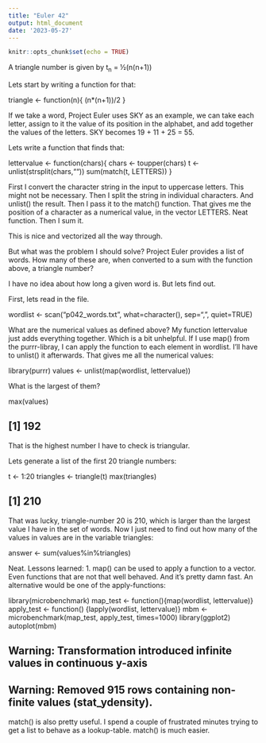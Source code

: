 ```yaml
---
title: "Euler 42"
output: html_document
date: '2023-05-27'
---
```


```r
knitr::opts_chunk$set(echo = TRUE)
```

A triangle number is given by t~n~ = ½(n(n+1))

Lets start by writing a function for that:

triangle <- function(n){
  (n*(n+1))/2
}


If we take a word, Project Euler uses SKY as an example, we can take each letter, assign to it the value of its position in the alphabet, and add together the values of the letters.
SKY becomes 19 + 11 + 25 = 55.

Lets write a function that finds that:

lettervalue <- function(chars){
  chars <- toupper(chars)
  t <- unlist(strsplit(chars,""))
  sum(match(t, LETTERS))
}


First I convert the character string in the input to uppercase letters. This might not be necessary.
Then I split the string in individual characters. And unlist() the result.
Then I pass it to the match() function. That gives me the position of a character as a numerical value, in the vector LETTERS.
Neat function.
Then I sum it.

This is nice and vectorized all the way through.

But what was the problem I should solve?
Project Euler provides a list of words. How many of these are, when converted to a sum with the function above, a triangle number?

I have no idea about how long a given word is. But lets find out.

First, lets read in the file.

wordlist <- scan("p042_words.txt", what=character(), sep=",", quiet=TRUE)


What are the numerical values as defined above?
My function lettervalue just adds everything together. Which is a bit unhelpful. If I use map() from the purrr-libray, I can apply the function to each element in wordlist. I'll have to unlist() it afterwards. That gives me all the numerical values:

library(purrr)
values <- unlist(map(wordlist, lettervalue))


What is the largest of them?

max(values)

## [1] 192


That is the highest number I have to check is triangular.

Lets generate a list of the first 20 triangle numbers:

t <- 1:20
triangles <- triangle(t)
max(triangles)

## [1] 210


That was lucky, triangle-number 20 is 210, which is larger than the largest value I have in the set of words.
Now I just need to find out how many of the values in values are in the variable triangles:

answer <- sum(values%in%triangles)


Neat.
Lessons learned:
1. map() can be used to apply a function to a vector. Even functions that are not that well behaved.
And it's pretty damn fast. An alternative would be one of the apply-functions:

library(microbenchmark)
map_test <- function(){map(wordlist, lettervalue)}
apply_test <- function() {lapply(wordlist, lettervalue)}
mbm <- microbenchmark(map_test, apply_test, times=1000)
library(ggplot2)
autoplot(mbm)

## Warning: Transformation introduced infinite values in continuous y-axis

## Warning: Removed 915 rows containing non-finite values (stat_ydensity).


match() is also pretty useful. I spend a couple of frustrated minutes trying to get a list to behave as a lookup-table. match() is much easier.